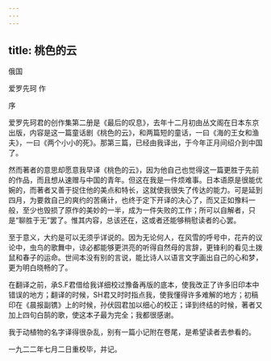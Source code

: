 ```yaml
---
---
---
```

title: 桃色的云
---



俄国

爱罗先珂 作

序

爱罗先珂君的创作集第二册是《最后的叹息》，去年十二月初由丛文阁在日本东京出版，内容是这一篇童话剧《桃色的云》，和两篇短的童话，一曰《海的王女和渔夫》，一曰《两个小小的死》。那第三篇，已经由我译出，于今年正月间绍介到中国了。

然而著者的意思却愿意我早译《桃色的云》，因为他自己也觉得这一篇更胜于先前的作品，而且想从速赠与中国的青年。但这在我是一件烦难事。日本语原是很能优婉的，而著者又善于捉住他的美点和特长，这就使我很失了传达的能力。可是延到四月，为要救自己的爽约的苦痛计，也终于定下开译的决心了，而又正如豫料一般，至少也毁损了原作的美妙的一半，成为一件失败的工作；所可以自解者，只是“聊胜于无”罢了。惟其内容，总该还在，这或者还能够稍慰读者的心罢。

至于意义，大约是可以无须乎详说的。因为无论何人，在风雪的呼号中，花卉的议论中，虫鸟的歌舞中，谅必都能够更洪亮的听得自然母的言辞，更锋利的看见土拨鼠和春子的运命。世间本没有别的言说，能比诗人以语言文字画出自己的心和梦，更为明白晓畅的了。

在翻译之前，承S.F君借给我详细校过豫备再版的底本，使我改正了许多旧印本中错误的地方；翻译的时候，SH君又时时指点我，使我懂得许多难解的地方；初稿印在《晨报副镌》上的时候，孙伏园君加以细心的校正；译到终结的时候，著者又加上四句白鹄的歌，使这本子最为完全；我都很感谢。

我于动植物的名字译得很杂乱，别有一篇小记附在卷尾，是希望读者去参看的。

一九二二年七月二日重校毕，并记。